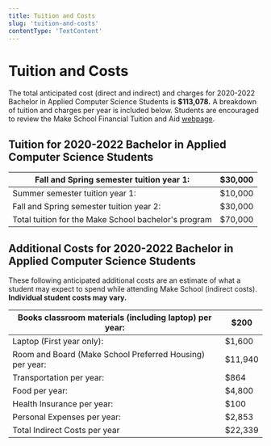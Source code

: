 ```yaml
---
title: Tuition and Costs
slug: 'tuition-and-costs'
contentType: 'TextContent'
---
```


# Tuition and Costs

The total anticipated cost (direct and indirect) and charges for 2020-2022 Bachelor in Applied
Computer Science Students is **$113,078.** A breakdown of tuition and charges per year is included
below. Students are encouraged to review the Make School Financial Tuition and Aid
[webpage](https://www.makeschool.com/computer-science-degree/tuition-and-aid).

## Tuition for 2020-2022 Bachelor in Applied Computer Science Students

| Fall and Spring semester tuition year 1:             | $30,000 |
| ---------------------------------------------------- | ------- |
| Summer semester tuition year 1:                      | $10,000 |
| Fall and Spring semester tuition year 2:             | $30,000 |
| Total tuition for the Make School bachelor's program | $70,000 |

## Additional Costs for 2020-2022 Bachelor in Applied Computer Science Students

These following anticipated additional costs are an estimate of what a student may expect to spend
while attending Make School (indirect costs). **Individual student costs may vary.**

| Books classroom materials (including laptop) per year:   | $200    |
| -------------------------------------------------------- | ------- |
| Laptop (First year only):                                | $1,600  |
| Room and Board (Make School Preferred Housing) per year: | $11,940 |
| Transportation per year:                                 | $864    |
| Food per year:                                           | $4,800  |
| Health Insurance per year:                               | $100    |
| Personal Expenses per year:                              | $2,853  |
| Total Indirect Costs per year                            | $22,339 |
